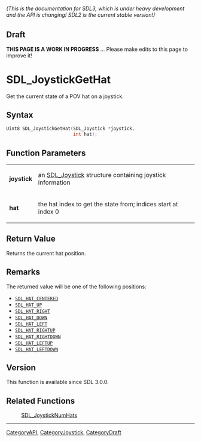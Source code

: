 ====== (This is the documentation for SDL3, which is under heavy development and the API is changing! SDL2 is the current stable version!) ======

== Draft ==

'''THIS PAGE IS A WORK IN PROGRESS''' ... Please make edits to this page to improve it!
= SDL_JoystickGetHat =

Get the current state of a POV hat on a joystick.

== Syntax ==

<syntaxhighlight lang='c'>
Uint8 SDL_JoystickGetHat(SDL_Joystick *joystick,
                         int hat);
</syntaxhighlight>

== Function Parameters ==

{|
|'''joystick'''
|an [[SDL_Joystick]] structure containing joystick information
|-
|'''hat'''
|the hat index to get the state from; indices start at index 0
|}

== Return Value ==

Returns the current hat position.

== Remarks ==

The returned value will be one of the following positions:

* <code>[[SDL_HAT_CENTERED]]</code>
* <code>[[SDL_HAT_UP]]</code>
* <code>[[SDL_HAT_RIGHT]]</code>
* <code>[[SDL_HAT_DOWN]]</code>
* <code>[[SDL_HAT_LEFT]]</code>
* <code>[[SDL_HAT_RIGHTUP]]</code>
* <code>[[SDL_HAT_RIGHTDOWN]]</code>
* <code>[[SDL_HAT_LEFTUP]]</code>
* <code>[[SDL_HAT_LEFTDOWN]]</code>

== Version ==

This function is available since SDL 3.0.0.

== Related Functions ==

:[[SDL_JoystickNumHats]]

----
[[CategoryAPI]], [[CategoryJoystick]], [[CategoryDraft]]


